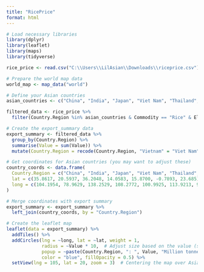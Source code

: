 ```yaml
---
title: "RicePrice"
format: html
---
```


```r
# Load necessary libraries
library(dplyr)
library(leaflet)
library(maps)
library(tidyverse)
```

```r
rice_price <- read.csv("C:\\Users\\LilAsian\\Downloads\\riceprice.csv")

# Prepare the world map data
world_map <- map_data("world")

# Define your Asian countries
asian_countries <- c("China", "India", "Japan", "Viet Nam", "Thailand", "Indonesia", "Bangladesh")

filtered_data <- rice_price %>%
  filter(Country.Region %in% asian_countries & Commodity == "Rice" & Element == "Exports (ITY)")

# Create the export_summary data
export_summary <- filtered_data %>%
  group_by(Country.Region) %>%
  summarise(Value = sum(Value)) %>%
  mutate(Country.Region = recode(Country.Region, "Vietnam" = "Viet Nam"))

# Get coordinates for Asian countries (you may want to adjust these)
country_coords <- data.frame(
  Country.Region = c("China", "India", "Japan", "Viet Nam", "Thailand", "Indonesia", "Bangladesh"),
  lat = c(35.8617, 20.5937, 36.2048, 14.0583, 15.8700, -0.7893, 23.685),
  long = c(104.1954, 78.9629, 138.2529, 108.2772, 100.9925, 113.9213, 90.3563)
)

# Merge coordinates with export summary
export_summary <- export_summary %>%
  left_join(country_coords, by = "Country.Region")

# Create the leaflet map
leaflet(data = export_summary) %>%
  addTiles() %>%
  addCircles(lng = ~long, lat = ~lat, weight = 1,
             radius = ~Value * 10,  # Adjust size based on the value (scale down)
             popup = ~paste(Country.Region, ": ", Value, "Million tonnes"),
             color = "blue", fillOpacity = 0.5) %>%
  setView(lng = 105, lat = 20, zoom = 3)  # Centering the map over Asia
```